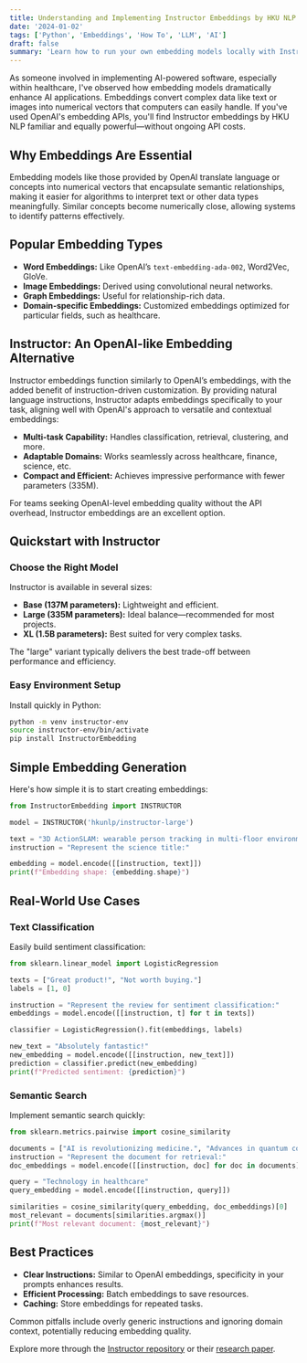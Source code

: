 ```yaml
---
title: Understanding and Implementing Instructor Embeddings by HKU NLP
date: '2024-01-02'
tags: ['Python', 'Embeddings', 'How To', 'LLM', 'AI']
draft: false
summary: 'Learn how to run your own embedding models locally with Instructor, a versatile instruction-driven embedding model similar to OpenAI embeddings.'
---
```


As someone involved in implementing AI-powered software, especially within healthcare, I've observed how embedding models dramatically enhance AI applications. Embeddings convert complex data like text or images into numerical vectors that computers can easily handle. If you've used OpenAI's embedding APIs, you'll find Instructor embeddings by HKU NLP familiar and equally powerful—without ongoing API costs.

## Why Embeddings Are Essential

Embedding models like those provided by OpenAI translate language or concepts into numerical vectors that encapsulate semantic relationships, making it easier for algorithms to interpret text or other data types meaningfully. Similar concepts become numerically close, allowing systems to identify patterns effectively.

## Popular Embedding Types

- **Word Embeddings:** Like OpenAI’s `text-embedding-ada-002`, Word2Vec, GloVe.
- **Image Embeddings:** Derived using convolutional neural networks.
- **Graph Embeddings:** Useful for relationship-rich data.
- **Domain-specific Embeddings:** Customized embeddings optimized for particular fields, such as healthcare.

## Instructor: An OpenAI-like Embedding Alternative

Instructor embeddings function similarly to OpenAI’s embeddings, with the added benefit of instruction-driven customization. By providing natural language instructions, Instructor adapts embeddings specifically to your task, aligning well with OpenAI's approach to versatile and contextual embeddings:

- **Multi-task Capability:** Handles classification, retrieval, clustering, and more.
- **Adaptable Domains:** Works seamlessly across healthcare, finance, science, etc.
- **Compact and Efficient:** Achieves impressive performance with fewer parameters (335M).

For teams seeking OpenAI-level embedding quality without the API overhead, Instructor embeddings are an excellent option.

## Quickstart with Instructor

### Choose the Right Model

Instructor is available in several sizes:

- **Base (137M parameters):** Lightweight and efficient.
- **Large (335M parameters):** Ideal balance—recommended for most projects.
- **XL (1.5B parameters):** Best suited for very complex tasks.

The "large" variant typically delivers the best trade-off between performance and efficiency.

### Easy Environment Setup

Install quickly in Python:

```bash
python -m venv instructor-env
source instructor-env/bin/activate
pip install InstructorEmbedding
```

## Simple Embedding Generation

Here's how simple it is to start creating embeddings:

```python
from InstructorEmbedding import INSTRUCTOR

model = INSTRUCTOR('hkunlp/instructor-large')

text = "3D ActionSLAM: wearable person tracking in multi-floor environments"
instruction = "Represent the science title:"

embedding = model.encode([[instruction, text]])
print(f"Embedding shape: {embedding.shape}")
```

## Real-World Use Cases

### Text Classification

Easily build sentiment classification:

```python
from sklearn.linear_model import LogisticRegression

texts = ["Great product!", "Not worth buying."]
labels = [1, 0]

instruction = "Represent the review for sentiment classification:"
embeddings = model.encode([[instruction, t] for t in texts])

classifier = LogisticRegression().fit(embeddings, labels)

new_text = "Absolutely fantastic!"
new_embedding = model.encode([[instruction, new_text]])
prediction = classifier.predict(new_embedding)
print(f"Predicted sentiment: {prediction}")
```

### Semantic Search

Implement semantic search quickly:

```python
from sklearn.metrics.pairwise import cosine_similarity

documents = ["AI is revolutionizing medicine.", "Advances in quantum computing."]
instruction = "Represent the document for retrieval:"
doc_embeddings = model.encode([[instruction, doc] for doc in documents])

query = "Technology in healthcare"
query_embedding = model.encode([[instruction, query]])

similarities = cosine_similarity(query_embedding, doc_embeddings)[0]
most_relevant = documents[similarities.argmax()]
print(f"Most relevant document: {most_relevant}")
```

## Best Practices

- **Clear Instructions:** Similar to OpenAI embeddings, specificity in your prompts enhances results.
- **Efficient Processing:** Batch embeddings to save resources.
- **Caching:** Store embeddings for repeated tasks.

Common pitfalls include overly generic instructions and ignoring domain context, potentially reducing embedding quality.

Explore more through the [Instructor repository](https://github.com/xlang-ai/instructor-embedding) or their [research paper](https://arxiv.org/abs/2212.09741).
